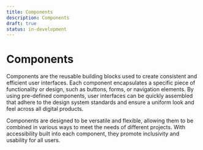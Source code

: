 ```yaml
---
title: Components
description: Components
draft: true
status: in-development
---
```


# Components

Components are the reusable building blocks used to create consistent and efficient user interfaces. Each component encapsulates a specific piece of functionality or design, such as buttons, forms, or navigation elements. By using pre-defined components, user interfaces can be quickly assembled that adhere to the design system standards and ensure a uniform look and feel across all digital products.

Components are designed to be versatile and flexible, allowing them to be combined in various ways to meet the needs of different projects. With accessibility built into each component, they promote inclusivity and usability for all users.
